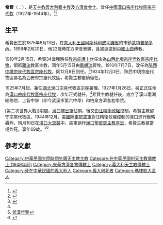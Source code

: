 {{Infobox Christian leader
| type             = bishop
| name             = 希賢<br />Eugenio Massi
| honorific-suffix = [[方濟會|方濟會會士]]
| title            = [[天主教漢口總教區|前漢口宗座代牧區宗座代牧]]
| image            = 
| caption          = 
| province         = 
| diocese          = 領銜耶利哥教區
| see              = 
| appointed        = 
| term_start       = 1927年1月26日
| term_end         = 1944年12月10日
| predecessor      = [[田瑞玉|田瑞玉]]
| successor        = [[羅錦章|羅錦章]]
| other_post       = {{unbulleted list|領銜[[雅法|雅法]]教區主教 (1910年-1944年)}}
| ordination       = 1898年2月20日
| ordained_by      = 
| consecration     = 1910年5月15日
| consecrated_by   = [[鳳朝瑞|鳳朝瑞]]
| cardinal         = 
| created_cardinal_by = 
| rank             =  
| birth_name       = 
| birth_date       = 1875年8月13日
| birth_place      = [[意大利王國_(1861年－1946年)|意大利王國]][[阿斯科利皮切諾省|阿斯科利皮切諾省]][[蒙特普蘭多內|蒙特普蘭多內]]
| death_date       = 1944年12月10日 (69歲)
| buried           = [[中華民國大陸時期|中華民國]][[湖北|湖北]][[漢口|漢口]][[漢口聖若瑟主教座堂|聖若瑟主教座堂]]
| religion         = [[天主教|天主教]]
| residence        = 
| profession       =
| alma_mater       = 
| nationality      = [[義大利人|義大利籍]]
| previous_post    = {{unbulleted list|[[天主教太原教區|山西北境宗座代牧區宗座代牧]] (1910年-1916年)|[[天主教西安教區|陝西中境宗座代牧區宗座代牧]] (1916年-1924年)|西安府宗座代牧區宗座代牧 (1924年-1927年)|漢口宗座代牧區宗座署理 (1925年-1927年)}}
| motto            = 
| signature        = 
| coat_of_arms     = 
}}
'''希賢'''（{{lang|it|Eugenio Massi}}：{{bd|1875年|8月13日|1944年|12月10日|catIdx=希賢}}），是[[天主教|天主教]][[義大利人|義大利籍]][[主教|主教]]及[[方濟會|方濟會會士]]。曾任[[中國|中國]][[天主教漢口總教區|漢口宗座代牧區宗座代牧]]（1927年-1944年）。<ref>{{Cite web |url=http://www.catholic-hierarchy.org/bishop/bmassie.html |title=Bishop Eugenio Massi, O.F.M. † |access-date=1941年 |archive-date=1941年 |archive-url=https://web.archive.org/web/20200629103629/https://www.catholic-hierarchy.org/bishop/bmassie.html |dead-url=no }}</ref><ref>{{Cite web |url=http://www.gcatholic.org/dioceses/diocese/hank0.htm#72910 |title=Metropolitan Archdiocese of Hankou 漢口 |access-date=2021年9月10日 |archive-date=2021年9月12日 |archive-url=https://web.archive.org/web/20210912150356/http://www.gcatholic.org/dioceses/diocese/hank0.htm#72910 |dead-url=no }}</ref>

==生平==
希賢出生於1875年8月13日，在[[意大利王國_(1861年－1946年)|意大利王國]][[阿斯科利皮切諾省|阿斯科利皮切諾省]]的市鎮[[蒙特普蘭多內|蒙特普蘭多內]]。1898年2月20日，他22歲時在方濟會晉鐸，且被派遣到[[中國|中國]][[山西|山西]]傳教。

1910年2月15日，希賢34歲獲時任[[教宗|教宗]][[庇護十世|庇護十世]]任命為[[天主教太原教區|山西北境宗座代牧區宗座代牧]]，領銜[[雅法|雅法]]教區主教，同年5月15日由[[鳳朝瑞|鳳朝瑞]]晉牧。1916年7月7日，改任為[[天主教西安教區|陝西中境宗座代牧區宗座代牧]]，同12月8日到任。<ref name="#1">{{Cite web |url=http://www.rcxa.org/zhujiao.asp |title=西安教區（監牧區、代牧區）沿革 |access-date=2008年10月7日 |archive-date=2019年8月15日 |archive-url=https://web.archive.org/web/20190815183628/http://www.rcxa.org/zhujiao.asp |dead-url=no }}</ref>1924年12月3日，陝西中境宗座代牧區易名為西安府宗座代牧區，希賢主教繼續留任。

1925年7月起，兼任[[湖北|湖北]]漢口宗座代牧區宗座署理。1927年1月26日，被正式任命為[[天主教漢口總教區|漢口宗座代牧區宗座代牧]]，次年正式就任。<ref name="#1"/>希賢主教就任後，成立了漢口兩湖總修院、上智中學（即今武漢市第六中學）和柏泉方濟各初學院。

[第二次世界大戰]]期間，[[漢口|漢口]]被[[大日本帝國陸軍|日軍]]佔領，後交由[[汪精衛政權|汪精衛政權]]控制，希賢主教留守宗座代牧區。1944年12月，[[美國陸軍航空軍|美國陸軍航空軍]]對汪精衛政權控制的漢口進行戰略轟炸。同月10日在[[漢口大空襲|漢口大空襲]]中，美軍誤炸[[漢口聖若瑟主教座堂|漢口聖若瑟主教座堂]]，希賢主教被當場炸死，享年69歲。<ref>[http://www2.whfz.gov.cn/go.asp?id=3488 武漢年鑒]{{dead link|date=2018年2月 |bot=InternetArchiveBot |fix-attempted=yes }}</ref><ref>{{Cite web |url=http://www.gcatholic.org/dioceses/diocese/hank0.htm |title=Metropolitan Archdiocese of Hankou |accessdate=2008年1月7日 |archive-date=2021年9月12日 |archive-url=https://web.archive.org/web/20210912150356/http://www.gcatholic.org/dioceses/diocese/hank0.htm }}</ref>

== 參考文獻 ==
{{Reflist|30em}}

{{赴華外國傳教士列表}}

[[Category:中華民國大陸時期外籍天主教主教|Category:中華民國大陸時期外籍天主教主教]]
[[Category:在中華民國的天主教傳教士_(1949年前)|Category:在中華民國的天主教傳教士 (1949年前)]]
[[Category:來華方濟各會傳教士|Category:來華方濟各會傳教士]]
[[Category:義大利天主教傳教士|Category:義大利天主教傳教士]]
[[Category:死在中華民國的義大利人|Category:死在中華民國的義大利人]]
[[Category:義大利死者|Category:義大利死者]]
[[Category:瑪律凱大區人|Category:瑪律凱大區人]]